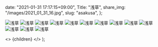 
  date: "2021-01-31 17:17:15+09:00",
  Title: "浅草",
  share_img: "/images/2021_01_31_16.jpg",
  slug: "asakusa",
};

![浅草](/images/2021_01_31_8.jpg)
![浅草](/images/2021_01_31_9.jpg)
![浅草](/images/2021_01_31_10.jpg)
![浅草](/images/2021_01_31_11.jpg)
![浅草](/images/2021_01_31_12.jpg)
![浅草](/images/2021_01_31_13.jpg)
![浅草](/images/2021_01_31_14.jpg)
![浅草](/images/2021_01_31_15.jpg)
![浅草](/images/2021_01_31_16.jpg)
![浅草](/images/2021_01_31_17.jpg)
![浅草](/images/2021_01_31_18.jpg)
![浅草](/images/2021_01_31_19.jpg)
![浅草](/images/2021_01_31_20.jpg)

  <>
    <Head>
      <title>{meta.Title} | 異郷好実</title>
    </Head>
    <PostLayout meta={meta}>{children}</PostLayout>
  </>
);
